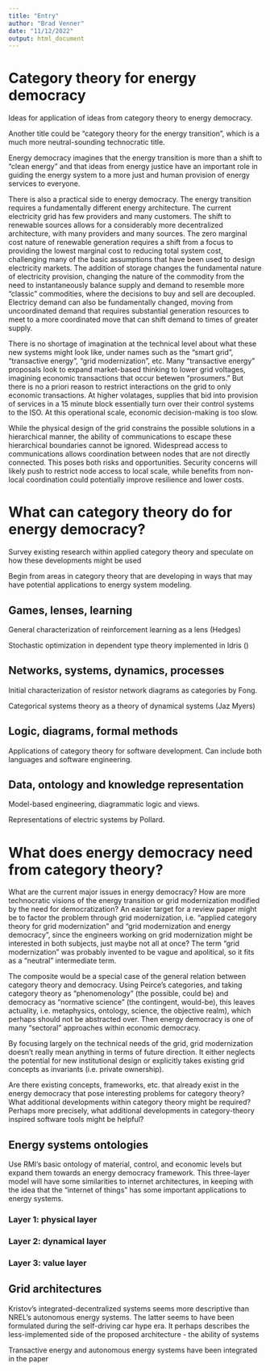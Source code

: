 ```yaml
---
title: "Entry"
author: "Brad Venner"
date: "11/12/2022"
output: html_document
---
```


# Category theory for energy democracy

Ideas for application of ideas from category theory to energy democracy.

Another title could be "category theory for the energy transition", which is a much more neutral-sounding technocratic title. 

Energy democracy imagines that the energy transition is more than a shift to "clean energy" and that ideas from energy justice have an important role in guiding the energy system to a more just and human provision of energy services to everyone. 

There is also a practical side to energy democracy. The energy transition requires a fundamentally different energy architecture. The current electricity grid has few providers and many customers. The shift to renewable sources allows for a considerably more decentralized architecture, with many providers and many sources. The zero marginal cost nature of renewable generation requires a shift from a focus to providing the lowest marginal cost to reducing total system cost, challenging many of the basic assumptions that have been used to design electricity markets. The addition of storage changes the fundamental nature of electricity provision, changing the nature of the commodity from the need to instantaneously balance supply and demand to resemble more "classic" commodities, where the decisions to buy and sell are decoupled. Electricy demand can also be fundamentally changed, moving from uncoordinated demand that requires substantial generation resources to meet to a more coordinated move that can shift demand to times of greater supply.

There is no shortage of imagination at the technical level about what these new systems might look like, under names such as the "smart grid", "transactive energy", "grid modernization", etc. Many "transactive energy" proposals look to expand market-based thinking to lower grid voltages, imagining economic transactions that occur betewen "prosumers." But there is no a priori reason to restrict interactions on the grid to only economic transactions. At higher volatages, supplies that bid into provision of services in a 15 minute block essentially turn over their control systems to the ISO. At this operational scale, economic decision-making is too slow.  

While the physical design of the grid constrains the possible solutions in a hierarchical manner, the ability of communications to escape these hierarchical boundaries cannot be ignored. Widespread access to communications allows coordination between nodes that are not directly connected. This poses both risks and opportunities. Security concerns will likely push to restrict node access to local scale, while benefits from non-local coordination could potentially improve resilience and lower costs.

# What can category theory do for energy democracy?

Survey existing research within applied category theory and speculate on how these developments might be used  

Begin from areas in category theory that are developing in ways that may have potential applications to energy system modeling.

## Games, lenses, learning

General characterization of reinforcement learning as a lens (Hedges)

Stochastic optimization in dependent type theory implemented in Idris ()

## Networks, systems, dynamics, processes

Initial characterization of resistor network diagrams as categories by Fong.

Categorical systems theory as a theory of dynamical systems (Jaz Myers)

## Logic, diagrams, formal methods

Applications of category theory for software development. Can include both languages and software engineering.

## Data, ontology and knowledge representation

Model-based engineering, diagrammatic logic and views.

Representations of electric systems by Pollard.

# What does energy democracy need from category theory?

What are the current major issues in energy democracy? How are more technocratic visions of the energy transition or grid modernization modified by the need for democratization? An easier target for a review paper might be to factor the problem through grid modernization, i.e. "applied category theory for grid modernization" and "grid modernization and energy democracy", since the engineers working on grid modernization might be interested in both subjects, just maybe not all at once? The term "grid modernization" was probably invented to be vague and apolitical, so it fits as a "neutral" intermediate term.

The composite would be a special case of the general relation between category theory and democracy. Using Peirce's categories, and taking category theory as "phenomenology" (the possible, could be) and democracy as "normative science" (the contingent, would-be), this leaves actuality, i.e. metaphysics, ontology, science, the objective realm), which perhaps should not be abstracted over. Then energy democracy is one of many "sectoral" approaches within economic democracy. 

By focusing largely on the technical needs of the grid, grid modernization doesn't really mean anything in terms of future direction. It either neglects the potential for new institutional design or explicitly takes existing grid concepts as invariants (i.e. private ownership). 

Are there existing concepts, frameworks, etc. that already exist in the energy democracy that pose interesting problems for category theory? What additional developments within category theory might be required? Perhaps more precisely, what additional developments in category-theory inspired software tools might be helpful?  

## Energy systems ontologies

Use RMI's basic ontology of material, control, and economic levels but expand them towards an energy democracy framework. This three-layer model will have some similarities to internet architectures, in keeping with the idea that the "internet of things" has some important applications to energy systems.

### Layer 1: physical layer

### Layer 2: dynamical layer

### Layer 3: value layer

## Grid architectures

Kristov's integrated-decentralized systems seems more descriptive than NREL's autonomous energy systems. The latter seems to have been formulated during the self-driving car hype era. It perhaps describes the less-implemented side of the proposed architecture - the ability of systems 

Transactive energy and autonomous energy systems have been integrated in the paper 
